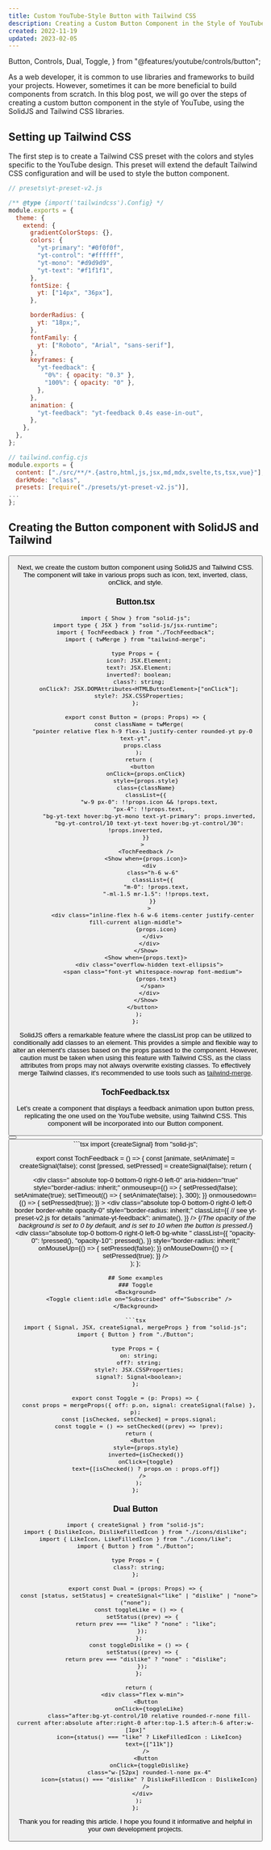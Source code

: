 ```yaml
---
title: Custom YouTube-Style Button with Tailwind CSS
description: Creating a Custom Button Component in the Style of YouTube with Tailwind CSS
created: 2022-11-19
updated: 2023-02-05
---
```


  Button,
  Controls,
  Dual,
  Toggle,
} from "@features/youtube/controls/button";

As a web developer, it is common to use libraries and frameworks to build your projects. However, sometimes it can be more beneficial to build components from scratch. In this blog post, we will go over the steps of creating a custom button component in the style of YouTube, using the SolidJS and Tailwind CSS libraries.

<Controls client:idle />

## Setting up Tailwind CSS

The first step is to create a Tailwind CSS preset with the colors and styles specific to the YouTube design. This preset will extend the default Tailwind CSS configuration and will be used to style the button component.

```js
// presets\yt-preset-v2.js

/** @type {import('tailwindcss').Config} */
module.exports = {
  theme: {
    extend: {
      gradientColorStops: {},
      colors: {
        "yt-primary": "#0f0f0f",
        "yt-control": "#ffffff",
        "yt-mono": "#d9d9d9",
        "yt-text": "#f1f1f1",
      },
      fontSize: {
        yt: ["14px", "36px"],
      },

      borderRadius: {
        yt: "18px;",
      },
      fontFamily: {
        yt: ["Roboto", "Arial", "sans-serif"],
      },
      keyframes: {
        "yt-feedback": {
          "0%": { opacity: "0.3" },
          "100%": { opacity: "0" },
        },
      },
      animation: {
        "yt-feedback": "yt-feedback 0.4s ease-in-out",
      },
    },
  },
};
```

```js
// tailwind.config.cjs
module.exports = {
  content: ["./src/**/*.{astro,html,js,jsx,md,mdx,svelte,ts,tsx,vue}"],
  darkMode: "class",
  presets: [require("./presets/yt-preset-v2.js")],
...
};
```

## Creating the Button component with SolidJS and Tailwind

<Background>
  <Button client:idle text={"Subscribe"} />
</Background>

Next, we create the custom button component using SolidJS and Tailwind CSS. The component will take in various props such as icon, text, inverted, class, onClick, and style.

### Button.tsx

```tsx
import { Show } from "solid-js";
import type { JSX } from "solid-js/jsx-runtime";
import { TochFeedback } from "./TochFeedback";
import { twMerge } from "tailwind-merge";

type Props = {
  icon?: JSX.Element;
  text?: JSX.Element;
  inverted?: boolean;
  class?: string;
  onClick?: JSX.DOMAttributes<HTMLButtonElement>["onClick"];
  style?: JSX.CSSProperties;
};

export const Button = (props: Props) => {
  const className = twMerge(
    "pointer relative flex h-9 flex-1 justify-center rounded-yt py-0 text-yt",
    props.class
  );
  return (
    <button
      onClick={props.onClick}
      style={props.style}
      class={className}
      classList={{
        "w-9 px-0": !!props.icon && !props.text,
        "px-4": !!props.text,
        "bg-yt-text hover:bg-yt-mono text-yt-primary": props.inverted,
        "bg-yt-control/10 text-yt-text hover:bg-yt-control/30": !props.inverted,
      }}
    >
      <TochFeedback />
      <Show when={props.icon}>
        <div
          class="h-6 w-6"
          classList={{
            "m-0": !props.text,
            "-ml-1.5 mr-1.5": !!props.text,
          }}
        >
          <div class="inline-flex h-6 w-6 items-center justify-center fill-current align-middle">
            {props.icon}
          </div>
        </div>
      </Show>
      <Show when={props.text}>
        <div class="overflow-hidden text-ellipsis">
          <span class="font-yt whitespace-nowrap font-medium">
            {props.text}
          </span>
        </div>
      </Show>
    </button>
  );
};
```

SolidJS offers a remarkable feature where the classList prop can be utilized to conditionally add classes to an element. This provides a simple and flexible way to alter an element's classes based on the props passed to the component. However, caution must be taken when using this feature with Tailwind CSS, as the class attributes from props may not always overwrite existing classes. To effectively merge Tailwind classes, it's recommended to use tools such as [tailwind-merge](https://github.com/dcastil/tailwind-merge).

### TochFeedback.tsx

Let's create a component that displays a feedback animation upon button press, replicating the one used on the YouTube website, using Tailwind CSS. This component will be incorporated into our Button component.

<Background>
  <div class="flex gap-4">
    <Button text={"Feedback Off"} />
    <Button client:idle text={"Feedback On"} />
  </div>
</Background>
```tsx import {createSignal} from "solid-js";

export const TochFeedback = () => {
  const [animate, setAnimate] = createSignal(false);
  const [pressed, setPressed] = createSignal(false);
  return (
    <div style="border-radius: inherit;">
      <div
        class=" absolute top-0 bottom-0 right-0 left-0"
        aria-hidden="true"
        style="border-radius: inherit;"
        onmouseup={() => {
          setPressed(false);
          setAnimate(true);
          setTimeout(() => {
            setAnimate(false);
          }, 300);
        }}
        onmousedown={() => {
          setPressed(true);
        }}
      >
        <div
          class="absolute top-0 bottom-0 right-0 left-0  border border-white opacity-0"
          style="border-radius: inherit;"
          classList={{
            // see yt-preset-v2.js for details
            "animate-yt-feedback": animate(),
          }}
        />
        {/*The opacity of the background is set to 0 by default, and is set to 10 when the button is pressed.*/}
        <div
          class="absolute top-0 bottom-0 right-0 left-0 bg-white "
          classList={{
            "opacity-0": !pressed(),
            "opacity-10": pressed(),
          }}
          style="border-radius: inherit;"
          onMouseUp={() => {
            setPressed(false);
          }}
          onMouseDown={() => {
            setPressed(true);
          }}
        />
      </div>
    </div>
  );
};
```
## Some examples
### Toggle
<Background>
  <Toggle client:idle on="Subscribed" off="Subscribe" />
</Background>

```tsx
import { Signal, JSX, createSignal, mergeProps } from "solid-js";
import { Button } from "./Button";

type Props = {
  on: string;
  off?: string;
  style?: JSX.CSSProperties;
  signal?: Signal<boolean>;
};

export const Toggle = (p: Props) => {
  const props = mergeProps({ off: p.on, signal: createSignal(false) }, p);
  const [isChecked, setChecked] = props.signal;
  const toggle = () => setChecked((prev) => !prev);
  return (
    <Button
      style={props.style}
      inverted={isChecked()}
      onClick={toggle}
      text={[isChecked() ? props.on : props.off]}
    />
  );
};
```

### Dual Button

<Background>
  <Dual client:idle />
</Background>

```tsx
import { createSignal } from "solid-js";
import { DislikeIcon, DislikeFilledIcon } from "./icons/dislike";
import { LikeIcon, LikeFilledIcon } from "./icons/like";
import { Button } from "./Button";

type Props = {
  class?: string;
};

export const Dual = (props: Props) => {
  const [status, setStatus] = createSignal<"like" | "dislike" | "none">("none");
  const toggleLike = () => {
    setStatus((prev) => {
      return prev === "like" ? "none" : "like";
    });
  };
  const toggleDislike = () => {
    setStatus((prev) => {
      return prev === "dislike" ? "none" : "dislike";
    });
  };

  return (
    <div class="flex w-min">
      <Button
        onClick={toggleLike}
        class="after:bg-yt-control/10 relative rounded-r-none fill-current after:absolute after:right-0 after:top-1.5 after:h-6 after:w-[1px]"
        icon={status() === "like" ? LikeFilledIcon : LikeIcon}
        text={["11k"]}
      />
      <Button
        onClick={toggleDislike}
        class="w-[52px] rounded-l-none px-4"
        icon={status() === "dislike" ? DislikeFilledIcon : DislikeIcon}
      />
    </div>
  );
};
```

Thank you for reading this article. I hope you found it informative and helpful in your own development projects.
